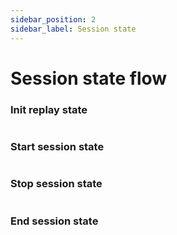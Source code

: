 ```yaml
---
sidebar_position: 2
sidebar_label: Session state
---
```


# Session state flow

### Init replay state


<div  class="centerize" >
    <div style={{ marginBottom: "2rem", maxWidth: "1000px" }}>
        <Image img={initState} />
    </div>
</div>

### Start session state


<div  class="centerize" >
    <div style={{ marginBottom: "2rem", maxWidth: "1000px" }}>
        <Image img={startState} />
    </div>
</div>

### Stop session state


<div  class="centerize" >
    <div style={{ marginBottom: "2rem", maxWidth: "1000px" }}>
        <Image img={stopState} />
    </div>
</div>

### End session state


<div  class="centerize" >
    <div style={{ marginBottom: "2rem", maxWidth: "1000px" }}>
        <Image img={endState} />
    </div>
</div>

